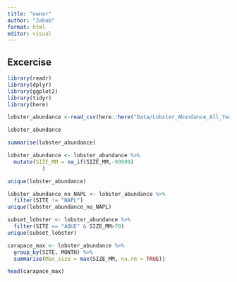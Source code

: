 ```yaml
---
title: "owner"
author: "Jakob"
format: html
editor: visual
---
```


## Excercise

```r
library(readr)
library(dplyr)
library(ggplot2)
library(tidyr)
library(here)
```
```r
lobster_abundance <-read_csv(here::here("Data/Lobster_Abundance_All_Years_20220829.csv"))
```
```r
lobster_abundance
```

```r
summarise(lobster_abundance)
```
```r
lobster_abundance <- lobster_abundance %>% 
  mutate(SIZE_MM = na_if(SIZE_MM,-99999)
           )

unique(lobster_abundance)
```

```r
lobster_abundance_no_NAPL <- lobster_abundance %>% 
  filter(SITE != "NAPL")
unique(lobster_abundance_no_NAPL)
```
```r
subset_lobster <- lobster_abundance %>% 
  filter(SITE == "AQUE" & SIZE_MM>70)
unique(subset_lobster)
```

```r
carapace_max <- lobster_abundance %>% 
  group_by(SITE, MONTH) %>% 
  summarise(Max_size = max(SIZE_MM, na.rm = TRUE))
```
```r
head(carapace_max)
```


